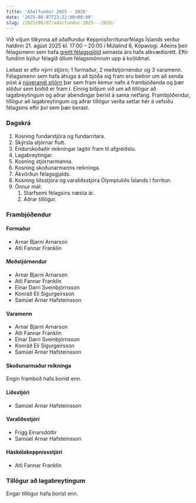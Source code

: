 ```yaml
---
title: 'Aðalfundur 2025 - 2026'
date: '2025-08-07T23:22:00+00:00'
slug: /2025/08/07/adalfundur-2025---2026/
---
```


Við viljum tilkynna að aðalfundur Keppnisforritunarfélags Íslands verður haldinn 21. ágúst 2025 kl. 17:00 – 20:00 í Múlalind 6, Kópavogi.
Aðeins þeir félagsmenn sem hafa [greitt félagsgjöld](/felagsadild/) seinasta árs hafa atkvæðisrétt.
Eftir fundinn býður félagið öllum félagsmönnum upp á kvöldmat.

Leitast er eftir nýrri stjórn; 1 formaður, 2 meðstjórnendur og 3 varamenn.
Félagsmenn sem hafa áhuga á að bjóða sig fram eru beðnir um að senda póst á
[núverandi stjórn](mailto:keppnisforritun@gmail.com) þar sem fram kemur nafn á
frambjóðanda og þær stöður sem boðið er fram í.
Einnig biðjum við um að tillögur að lagabreytingum og aðrar ábendingar berist á sama netfang.
Frambjóðendur, tillögur að lagabreytingum og aðrar tillögur verða settar hér á vefsíðu félagsins eftir því sem þær berast.

### Dagskrá

1. Kosning fundarstjóra og fundarritara.
2. Skýrsla stjórnar flutt.
3. Endurskoðaðir reikningar lagðir fram til afgreiðslu.
4. Lagabreytingar.
5. Kosning stjórnarmanna.
6. Kosning skoðunarmanns reikninga.
7. Ákvörðun félagsgjalds.
8. Kosning liðsstjóra og varaliðsstjóra Ólympíuliðs Íslands í forritun.
9. Önnur mál:
    1. Starfsemi félagsins næsta ár.
    2. Aðrar tillögur.

### Frambjóðendur

#### Formaður

- Arnar Bjarni Arnarson
- Atli Fannar Franklín

#### Meðstjórnendur

- Arnar Bjarni Arnarson
- Atli Fannar Franklín
- Einar Darri Sveinbjörnsson
- Konráð Elí Sigurgeirsson
- Samúel Arnar Hafsteinsson

#### Varamenn

- Arnar Bjarni Arnarson
- Atli Fannar Franklín
- Einar Darri Sveinbjörnsson
- Konráð Elí Sigurgeirsson
- Samúel Arnar Hafsteinsson

#### Skoðunarmaður reikninga

Engin framboð hafa borist enn.

#### Liðsstjóri

- Samúel Arnar Hafsteinsson

#### Varaliðsstjóri

- Frigg Einarsdóttir
- Samúel Arnar Hafsteinsson

#### Háskólakeppnissstjóri

- Atli Fannar Franklín

### Tillögur að lagabreytingum

Engar tillögur hafa borist enn.

